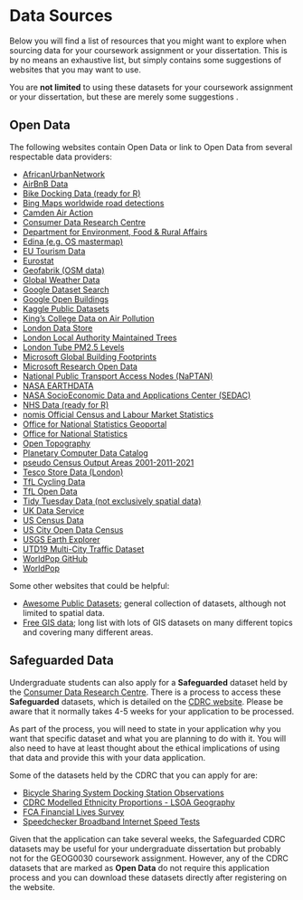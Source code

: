 # Data Sources
Below you will find a list of resources that you might want to explore when sourcing data for your coursework assignment or your dissertation. This is by no means an exhaustive list, but simply contains some suggestions of websites that you may want to use.

::: { .callout-note}
You are **not limited** to using these datasets for your coursework assignment or your dissertation, but these are merely some suggestions .
:::

## Open Data
The following websites contain Open Data or link to Open Data from several respectable data providers:

- [AfricanUrbanNetwork](https://github.com/rafaelprietocuriel/AfricanUrbanNetwork)
- [AirBnB Data](http://insideairbnb.com/get-the-data.html)
- [Bike Docking Data (ready for R)](https://docs.ropensci.org/bikedata/)
- [Bing Maps worldwide road detections](https://github.com/microsoft/RoadDetections)
- [Camden Air Action](https://camdenairaction.wordpress.com/2017/02/20/schools-monitoring-project-spring-2017/)
- [Consumer Data Research Centre](https://data.cdrc.ac.uk/)
- [Department for Environment, Food & Rural Affairs](https://environment.data.gov.uk/)
- [Edina (e.g. OS mastermap)](https://digimap.edina.ac.uk/)
- [EU Tourism Data](https://ec.europa.eu/eurostat/statistics-explained/index.php/Tourism_statistics)
- [Eurostat](https://ec.europa.eu/eurostat)
- [Geofabrik (OSM data)](https://www.geofabrik.de/)
- [Global Weather Data](https://rp5.ru/Weather_in_the_world)
- [Google Dataset Search](https://datasetsearch.research.google.com/)
- [Google Open Buildings](https://sites.research.google/open-buildings/)
- [Kaggle Public Datasets](https://www.kaggle.com/datasets)
- [King's College Data on Air Pollution](https://www.londonair.org.uk/LondonAir/Default.aspx)
- [London Data Store](https://data.london.gov.uk/)
- [London Local Authority Maintained Trees](https://data.london.gov.uk/dataset/local-authority-maintained-trees)
- [London Tube PM2.5 Levels](https://www.ft.com/content/6f381ad4-fef7-11e9-be59-e49b2a136b8d)
- [Microsoft Global Building Footprints](https://github.com/microsoft/GlobalMLBuildingFootprints#start-of-content)
- [Microsoft Research Open Data](https://msropendata.com/)
- [National Public Transport Access Nodes (NaPTAN)](https://www.data.gov.uk/dataset/ff93ffc1-6656-47d8-9155-85ea0b8f2251/national-public-transport-access-nodes-naptan)
- [NASA EARTHDATA](https://earthdata.nasa.gov/)
- [NASA SocioEconomic Data and Applications Center (SEDAC)](https://sedac.ciesin.columbia.edu/)
- [NHS Data (ready for R)](https://nhs-r-community.github.io/NHSRdatasets/)
- [nomis Official Census and Labour Market Statistics](https://www.nomisweb.co.uk/)
- [Office for National Statistics Geoportal](https://geoportal.statistics.gov.uk/)
- [Office for National Statistics](https://www.ons.gov.uk/)
- [Open Topography](https://opentopography.org/)
- [Planetary Computer Data Catalog](https://planetarycomputer.microsoft.com/catalog)
- [pseudo Census Output Areas 2001-2011-2021](https://profrichharris.github.io/census/harmonised/)
- [Tesco Store Data (London)](https://www.nature.com/articles/s41597-020-0397-7)
- [TfL Cycling Data](https://cycling.data.tfl.gov.uk/)
- [TfL Open Data](https://tfl.gov.uk/info-for/open-data-users/our-open-data?intcmp=3671#on-this-page-2)
- [Tidy Tuesday Data (not exclusively spatial data)](https://github.com/rfordatascience/tidytuesday)
- [UK Data Service](https://ukdataservice.ac.uk/)
- [US Census Data](https://www.census.gov/data.html)
- [US City Open Data Census](http://us-cities.survey.okfn.org/)
- [USGS Earth Explorer](https://earthexplorer.usgs.gov/)
- [UTD19 Multi-City Traffic Dataset](https://utd19.ethz.ch/)
- [WorldPop GitHub](https://github.com/wpgp)
- [WorldPop](https://www.worldpop.org/)

Some other websites that could be helpful:

- [Awesome Public Datasets](https://github.com/awesomedata/awesome-public-datasets); general collection of datasets, although not limited to spatial data.
- [Free GIS data](https://freegisdata.rtwilson.com/); long list with lots of GIS datasets on many different topics and covering many different areas.

## Safeguarded Data
Undergraduate students can also apply for a **Safeguarded** dataset held by the [Consumer Data Research Centre](https://www.cdrc.ac.uk/). There is a process to access these **Safeguarded** datasets, which is detailed on the [CDRC website](https://data.cdrc.ac.uk/using-our-data-services). Please be aware that it normally takes 4-5 weeks for your application to be processed.

As part of the process, you will need to state in your application why you want that specific dataset and what you are planning to do with it. You will also need to have at least thought about the ethical implications of using that data and provide this with your data application.

Some of the datasets held by the CDRC that you can apply for are: 

- [Bicycle Sharing System Docking Station Observations](https://data.cdrc.ac.uk/dataset/bicycle-sharing-system-docking-station-observations)
- [CDRC Modelled Ethnicity Proportions - LSOA Geography]( https://data.cdrc.ac.uk/dataset/cdrc-modelled-ethnicity-proportions-lsoa-geography)
- [FCA Financial Lives Survey](https://data.cdrc.ac.uk/dataset/fca-financial-lives-survey)
- [Speedchecker Broadband Internet Speed Tests](https://data.cdrc.ac.uk/dataset/speedchecker-broadband-internet-speed-tests)

::: { .callout-tip}
Given that the application can take several weeks, the Safeguarded CDRC datasets may be useful for your undergraduate dissertation but probably not for the GEOG0030 coursework assignment. However, any of the CDRC datasets that are marked as **Open Data** do not require this application process and you can download these datasets directly after registering on the website.
:::